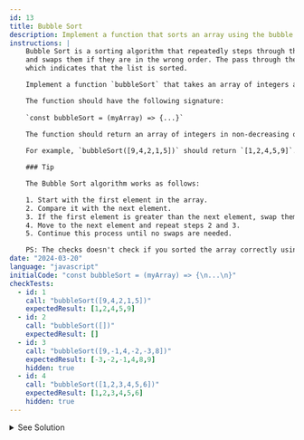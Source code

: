 ```yaml
---
id: 13
title: Bubble Sort
description: Implement a function that sorts an array using the bubble sort algorithm.
instructions: |
    Bubble Sort is a sorting algorithm that repeatedly steps through the list, compares adjacent elements, 
    and swaps them if they are in the wrong order. The pass through the list is repeated until no swaps are needed,
    which indicates that the list is sorted.

    Implement a function `bubbleSort` that takes an array of integers as input and returns the sorted array using the Bubble Sort algorithm.

    The function should have the following signature:
    
    `const bubbleSort = (myArray) => {...}`

    The function should return an array of integers in non-decreasing order.
    
    For example, `bubbleSort([9,4,2,1,5])` should return `[1,2,4,5,9]`.

    ### Tip

    The Bubble Sort algorithm works as follows:

    1. Start with the first element in the array.
    2. Compare it with the next element.
    3. If the first element is greater than the next element, swap them.
    4. Move to the next element and repeat steps 2 and 3.
    5. Continue this process until no swaps are needed.

    PS: The checks doesn't check if you sorted the array correctly using bubble sort, just if the array is sorted. Make you best.
date: "2024-03-20"
language: "javascript"
initialCode: "const bubbleSort = (myArray) => {\n...\n}"
checkTests:
  - id: 1
    call: "bubbleSort([9,4,2,1,5])"
    expectedResult: [1,2,4,5,9]
  - id: 2
    call: "bubbleSort([])"
    expectedResult: []
  - id: 3
    call: "bubbleSort([9,-1,4,-2,-3,8])"
    expectedResult: [-3,-2,-1,4,8,9]
    hidden: true
  - id: 4
    call: "bubbleSort([1,2,3,4,5,6])"
    expectedResult: [1,2,3,4,5,6]
    hidden: true
---
```


<details>
  <summary>See Solution</summary>

## Solution

```js
const bubbleSort = (arr) => {
    const n = arr.length;
    for (let i = 0; i < n - 1; i++) {
        for (let j = 0; j < n - i - 1; j++) {
            if (arr[j] > arr[j + 1]) {
                // Swap arr[j] and arr[j+1]
                [arr[j], arr[j + 1]] = [arr[j + 1], arr[j]];
            }
        }
    }
    return arr;

}
```

### Algorithm Detailed Explanation
1. The outer loop runs from 0 to n-1, where n is the number of elements in the array.
2. The inner loop runs from 0 to n-i-1, where i is the current iteration of the outer loop.
3. In each iteration of the inner loop, we compare adjacent elements and swap them if they are in the wrong order.
4. After each iteration of the outer loop, the largest element in the unsorted part of the array bubbles up to its correct position.
5. The algorithm repeats this process until no swaps are needed, indicating that the array is sorted.

## Complexity Analysis
- Time complexity: O(n^2) in the worst case, where n is the number of elements in the array.
- Space complexity: O(1) as the algorithm sorts the array in place without using any extra space.


</details>


